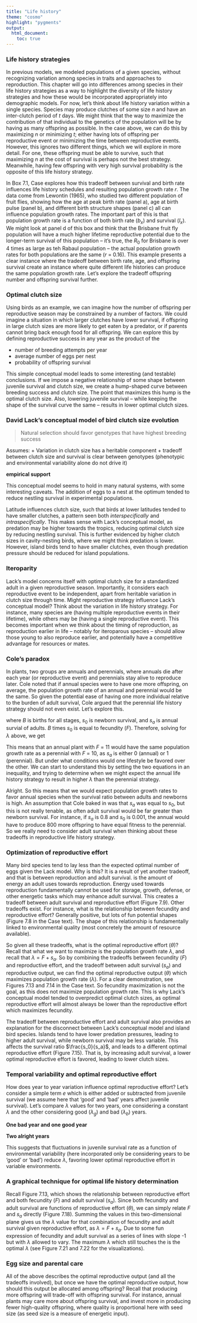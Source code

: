```yaml
---
title: "Life history"
theme: "cosmo"
highlight: "pygments"
output:
  html_document:
    toc: true 
---
```


<style type="text/css">
.main-container {
  max-width: 800px;
  margin-left: auto;
  margin-right: auto;
}
</style>


### Life history strategies 

In previous models, we modeled populations of a given species, without recognizing variation among species in traits and approaches to reproduction. This chapter will go into differences among species in their life history strategies as a way to highlight the diversity of life history strategies and how these would be incorporated appropriately into demographic models. For now, let's think about life history variation within a single species. Species may produce clutches of some size $n$ and have an inter-clutch period of $t$ days. We might think that the way to maximize the contribution of that individual to the genetics of the population will be by having as many offspring as possible. In the case above, we can do this by maximizing $n$ or minimizing $t$; either having lots of offspring per reproductive event or minimizing the time between reproductive events. However, this ignores two different things, which we will explore in more detail. For one, these offspring must be able to survive, such that maximizing $n$ at the cost of survival is perhaps not the best strategy. Meanwhile, having few offspring with very high survival probability is the opposite of this life history strategy. 

In Box 7.1, Case explores how this tradeoff between survival and birth rate influences life history schedules and resulting population growth rate $r$. The data come from Lewontin (1965), who studied two different population of fruit flies, showing how the age at peak birth rate (panel a), age at birth pulse (panel b), and different birth structure shapes (panel c) all can influence population growth rates. The important part of this is that population growth rate is a function of both birth rate ($b_x$) and survival ($l_x$). We might look at panel d of this box and think that the Brisbane fruit fly population will have a much higher lifetime reproductive potential due to the longer-term survival of this population -- it's true, the $R_0$ for Brisbane is over 4 times as large as teh Rabaul population -- the actual population growth rates for both populations are the same ($r$ = 0.16). This example presents a clear instance where the tradeoff between birth rate, age, and offspring survival create an instance where quite different life histories can produce the same population growth rate. Let's explore the tradeoff offspring number and offspring survival further. 


### Optimal clutch size 

Using birds as an example, we can imagine how the number of offspring per reproductive season may be constrained by a number of factors. We could imagine a situation in which larger clutches have lower survival, if offspring in large clutch sizes are more likely to get eaten by a predator, or if parents cannot bring back enough food for all offspring. We can explore this by defining reproductive success in any year as the product of the 

+ number of breeding attempts per year 
+ average number of eggs per nest 
+ probability of offspring survival 

This simple conceptual model leads to some interesting (and testable) conclusions. If we impose a negative relationship of some shape between juvenile survival and clutch size, we create a hump-shaped curve between breeding success and clutch size. The point that maximizes this hump is the optimal clutch size. Also, lowering juvenile survival -- while keeping the shape of the survival curve the same -- results in lower optimal clutch sizes. 


### David Lack's conceptual model of bird clutch size evolution

> Natural selection should favor genotypes that have highest breeding success

Assumes:
+ Variation in clutch size has a heritable component 
+ tradeoff between clutch size and survival is clear between genotypes (phenotypic and environmental variability alone do not drive it)

**empirical support**

This conceptual model seems to hold in many natural systems, with some interesting caveats. The addition of eggs to a nest at the optimum tended to reduce nestling survival in experimental populations. 

Latitude influences clutch size, such that birds at lower latitudes tended to have smaller clutches, a pattern seen both _interspecifically_ and _intraspecifically_. This makes sense with Lack's conceptual model, as predation may be higher towards the tropics, reducing optimal clutch size by reducing nestling survival. This is further evidenced by higher clutch sizes in cavity-nesting birds, where we might think predation is lower. However, island birds tend to have smaller clutches, even though predation pressure should be reduced for island populations. 



### Iteroparity 

Lack's model concerns itself with optimal clutch size for a standardized adult in a given reproductive season. Importantly, it considers each reproductive event to be independent, apart from heritable variation in clutch size through time. Might reproductive strategy influence Lack's conceptual model? Think about the variation in life history strategy. For instance, many species are \textit{iteroparous} (having multiple reproductive events in their lifetime), while others may be \textit{semelparous} (having a single reproductive event). This becomes important when we think about the timing of reproduction, as reproduction earlier in life -- notably for iteroparous species -- should allow those young to also reproduce earlier, and potentially have a competitive advantage for resources or mates. 


### Cole's paradox

In plants, two groups are annuals and perennials, where annuals die after each year (or reproductive event) and perennials stay alive to reproduce later. Cole noted that if annual species were to have one more offspring, on average, the population growth rate of an annual and perennial would be the same. So given the potential ease of having one more individual relative to the burden of adult survival, Cole argued that the perennial life history strategy should not even exist. Let's explore this. 

\begin{equation}
N_{t+1} = N_t \left( s_{0}B + s_{a} \right) = N_{t}\lambda 
\end{equation}


where $B$ is births for all stages, $s_0$ is newborn survival, and $s_a$ is annual survial of adults. $B$ times $s_0$ is equal to fecundity ($F$). Therefore, solving for $\lambda$ above, we get 

\begin{equation}
\lambda = F + s_a
\end{equation}

This means that an annual plant with $F$ = 11 would have the same population growth rate as a perennial with $F$ = 10, as $s_a$ is either 0 (annual) or 1 (perennial). But under what conditions would one lifestyle be favored over the other. We can start to understand this by setting the two equations in an inequality, and trying to determine when we might expect the annual life history strategy to result in higher $\lambda$ than the perennial strategy. 

\begin{align*}
s_{0}B_{A} \geq B_{P}s_{0} + s_{a} \\
B_{A} \geq B_{P} + \frac{s_a}{s_0} \\ 
B_{a} - B_{P} \geq \frac{s_a}{s_0}
\end{align*}

Alright. So this means that we would expect population growth rates to favor annual species when the survival ratio between adults and newborns is high. An assumption that Cole baked in was that $s_a$ was equal to $s_0$, but this is not really tenable, as often adult survival would be far greater than newborn survival. For instance, if $s_a$ is 0.8 and $s_0$ is 0.001, the annual would have to produce 800 more offspring to have equal fitness to the perennial. So we really need to consider adult survival when thinking about these tradeoffs in reproductive life history strategy. 


### Optimization of reproductive effort

Many bird species tend to lay less than the expected optimal number of eggs given the Lack model. Why is this? It is a result of yet another tradeoff, and that is between reproduction and adult survival. \textit{Reproductive effort} is the amount of energy an adult uses towards reproduction. Energy used towards reproduction fundamentally cannot be used for storage, growth, defense, or other energetic tasks which may enhance adult survival. This creates a tradeoff between adult survival and reproductive effort (Figure 7.9). Other tradeoffs exist. For instance, what is the relationship between fecundity and reproductive effort? Generally positive, but lots of fun potential shapes (Figure 7.8 in the Case text). The shape of this relationship is fundamentally linked to environmental quality (most concretely the amount of resource available). 

So given all these tradeoffs, what is the optimal reproductive effort ($\theta$)? Recall that what we want to maximize is the population growth rate $\lambda$, and recall that $\lambda = F + s_a$. So by combining the tradeoffs between fecundity ($F$) and reproductive effort, and the tradeoff between adult survival ($s_a$) and reproductive output, we can find the optimal reproductive output ($\theta$) which maximizes population growth rate ($\lambda$). For a clear demonstration, see Figures 7.13 and 7.14 in the Case text. So fecundity maximization is not the goal, as this does not maximize population growth rate. This is why Lack's conceptual model tended to overpredict optimal clutch sizes, as optimal reproductive effort will almost always be lower than the reproductive effort which maximizes fecundity. 

The tradeoff between reproductive effort and adult survival also provides an explanation for the disconnect between Lack's conceptual model and island bird species. Islands tend to have lower predation pressures, leading to higher adult survival, while newborn survival may be less variable. This affects the survival ratio $\frac{s_0}{s_a}$, and leads to a different optimal reproductive effort (Figure 7.15). That is, by increasing adult survival, a lower optimal reproductive effort is favored, leading to lower clutch sizes. 


### Temporal variability and optimal reproductive effort

How does year to year variation influence optimal reproductive effort? Let's consider a simple term $e$ which is either added or subtracted from juvenile survival (we assume here that 'good' and 'bad' years affect juvenile survival). Let's compare $\lambda$ values for two years, one considering a constant $\lambda$ and the other considering good ($\lambda_g$) and bad ($\lambda_b$) years. 

**One bad year and one good year**


\begin{align*}
\lambda_{g} \lambda_{b} = \left( B(s_{o} + e)+s_{a} \right) \left( B(s_{o} - e)+s_{a} \right) \\
 = s_{0}^{2}B^{2} + 2s_{a}Bs_{0} + s_{a}^{2} - \mathbf{B^{2}e^{2}}
\end{align*}


**Two alright years**

\begin{equation}
\lambda^{2} = s_{0}^{2}B^{2} + 2s_{a}Bs_{0} + s_{a}^{2} 
\end{equation}

This suggests that fluctuations in juvenile survival rate as a function of environmental variability (here incorporated only be considering years to be 'good' or 'bad') reduce $\lambda$, favoring lower optimal reproductive effort in variable environments. 



### A graphical technique for optimal life history determination

Recall Figure 7.13, which shows the relationship between reproductive effort and both fecundity ($F$) and adult survival ($s_a$). Since both fecundity and adult survival are functions of reproductive effort ($\theta$), we can simply relate $F$ and $s_a$ directly (Figure 7.18). Summing the values in this two-dimensional plane gives us the $\lambda$ value for that combination of fecundity and adult survival given reproductive effort, as $\lambda = F + s_a$. Due to some fun expression of fecundity and adult survival as a series of lines with slope -1 but with $\lambda$ allowed to vary. The maximum $\lambda$ which still touches the \textit{fitness set} is the optimal $\lambda$ (see Figure 7.21 and 7.22 for the visualizations). 


### Egg size and parental care 

All of the above describes the optimal reproductive output (and all the tradeoffs involved), but once we have the optimal reproductive output, how should this output be allocated among offspring? Recall that producing more offspring will trade-off with offspring survival. For instance, annual plants may care more about offspring survival, and invest more in producing fewer high-quality offspring, where quality is proportional here with seed size (as seed size is a measure of energetic input). 














